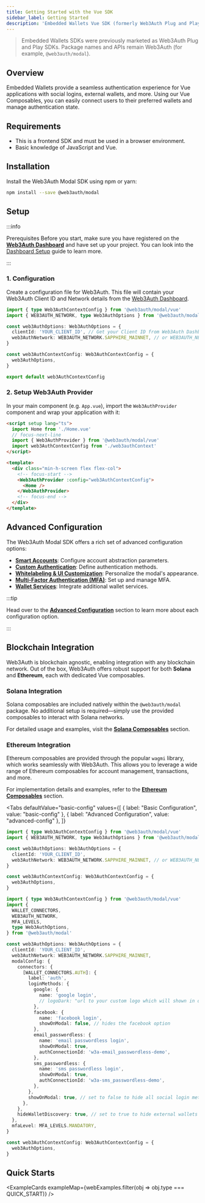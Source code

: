 ```yaml
---
title: Getting Started with the Vue SDK
sidebar_label: Getting Started
description: 'Embedded Wallets Vue SDK (formerly Web3Auth Plug and Play)'
---
```



> Embedded Wallets SDKs were previously marketed as Web3Auth Plug and Play SDKs. Package names and APIs remain Web3Auth (for example, `@web3auth/modal`).

## Overview

Embedded Wallets provide a seamless authentication experience for Vue applications with social logins, external wallets, and more. Using our Vue Composables, you can easily connect users to their preferred wallets and manage authentication state.

## Requirements

- This is a frontend SDK and must be used in a browser environment.
- Basic knowledge of JavaScript and Vue.

## Installation

Install the Web3Auth Modal SDK using npm or yarn:

```bash npm2yarn
npm install --save @web3auth/modal
```

## Setup

:::info

Prerequisites Before you start, make sure you have registered on the [**Web3Auth Dashboard**](https://dashboard.web3auth.io/) and have set up your project. You can look into the [Dashboard Setup](/dashboard) guide to learn more.

:::

### 1. Configuration

Create a configuration file for Web3Auth. This file will contain your Web3Auth Client ID and Network details from the [Web3Auth Dashboard](https://dashboard.web3auth.io/).

```ts title="web3authContext.ts"
import { type Web3AuthContextConfig } from '@web3auth/modal/vue'
import { WEB3AUTH_NETWORK, type Web3AuthOptions } from '@web3auth/modal'

const web3AuthOptions: Web3AuthOptions = {
  clientId: 'YOUR_CLIENT_ID', // Get your Client ID from Web3Auth Dashboard
  web3AuthNetwork: WEB3AUTH_NETWORK.SAPPHIRE_MAINNET, // or WEB3AUTH_NETWORK.SAPPHIRE_DEVNET
}

const web3AuthContextConfig: Web3AuthContextConfig = {
  web3AuthOptions,
}

export default web3AuthContextConfig
```

### 2. Setup Web3Auth Provider

In your main component (e.g. `App.vue`), import the `Web3AuthProvider` component and wrap your application with it:

```html title="App.vue"
<script setup lang="ts">
  import Home from './Home.vue'
  // focus-next-line
  import { Web3AuthProvider } from '@web3auth/modal/vue'
  import web3AuthContextConfig from './web3authContext'
</script>

<template>
  <div class="min-h-screen flex flex-col">
    <!-- focus-start -->
    <Web3AuthProvider :config="web3AuthContextConfig">
      <Home />
    </Web3AuthProvider>
    <!-- focus-end -->
  </div>
</template>
```

## Advanced Configuration

The Web3Auth Modal SDK offers a rich set of advanced configuration options:

- **[Smart Accounts](./advanced/smart-accounts)**: Configure account abstraction parameters.
- **[Custom Authentication](./advanced/custom-authentication)**: Define authentication methods.
- **[Whitelabeling & UI Customization](./advanced/whitelabel)**: Personalize the modal's appearance.
- **[Multi-Factor Authentication (MFA)](./advanced/mfa)**: Set up and manage MFA.
- **[Wallet Services](./advanced/wallet-services)**: Integrate additional wallet services.

:::tip

Head over to the [**Advanced Configuration**](./advanced) section to learn more about each configuration option.

:::

## Blockchain Integration

Web3Auth is blockchain agnostic, enabling integration with any blockchain network. Out of the box, Web3Auth offers robust support for both **Solana** and **Ethereum**, each with dedicated Vue composables.

### Solana Integration

Solana composables are included natively within the `@web3auth/modal` package. No additional setup is required—simply use the provided composables to interact with Solana networks.

For detailed usage and examples, visit the [**Solana Composables**](./vue/solana-composables) section.

### Ethereum Integration

Ethereum composables are provided through the popular `wagmi` library, which works seamlessly with Web3Auth. This allows you to leverage a wide range of Ethereum composables for account management, transactions, and more.

For implementation details and examples, refer to the [**Ethereum Composables**](./vue/ethereum-composables) section.

<Tabs
  defaultValue="basic-config"
  values={[
    { label: "Basic Configuration", value: "basic-config" },
    { label: "Advanced Configuration", value: "advanced-config" },
  ]}
>

<TabItem value="basic-config">

```ts
import { type Web3AuthContextConfig } from '@web3auth/modal/vue'
import { WEB3AUTH_NETWORK, type Web3AuthOptions } from '@web3auth/modal'

const web3AuthOptions: Web3AuthOptions = {
  clientId: 'YOUR_CLIENT_ID',
  web3AuthNetwork: WEB3AUTH_NETWORK.SAPPHIRE_MAINNET, // or WEB3AUTH_NETWORK.SAPPHIRE_DEVNET
}

const web3AuthContextConfig: Web3AuthContextConfig = {
  web3AuthOptions,
}
```

</TabItem>

<TabItem value="advanced-config">

```ts
import { type Web3AuthContextConfig } from '@web3auth/modal/vue'
import {
  WALLET_CONNECTORS,
  WEB3AUTH_NETWORK,
  MFA_LEVELS,
  type Web3AuthOptions,
} from '@web3auth/modal'

const web3AuthOptions: Web3AuthOptions = {
  clientId: 'YOUR_CLIENT_ID',
  web3AuthNetwork: WEB3AUTH_NETWORK.SAPPHIRE_MAINNET,
  modalConfig: {
    connectors: {
      [WALLET_CONNECTORS.AUTH]: {
        label: 'auth',
        loginMethods: {
          google: {
            name: 'google login',
            // logoDark: "url to your custom logo which will shown in dark mode",
          },
          facebook: {
            name: 'facebook login',
            showOnModal: false, // hides the facebook option
          },
          email_passwordless: {
            name: 'email passwordless login',
            showOnModal: true,
            authConnectionId: 'w3a-email_passwordless-demo',
          },
          sms_passwordless: {
            name: 'sms passwordless login',
            showOnModal: true,
            authConnectionId: 'w3a-sms_passwordless-demo',
          },
        },
        showOnModal: true, // set to false to hide all social login methods
      },
    },
    hideWalletDiscovery: true, // set to true to hide external wallets discovery
  },
  mfaLevel: MFA_LEVELS.MANDATORY,
}

const web3AuthContextConfig: Web3AuthContextConfig = {
  web3AuthOptions,
}
```

</TabItem>

</Tabs>

<SdkTroubleshootingIntro />

## Quick Starts

<ExampleCards exampleMap={webExamples.filter(obj => obj.type === QUICK_START)} />
